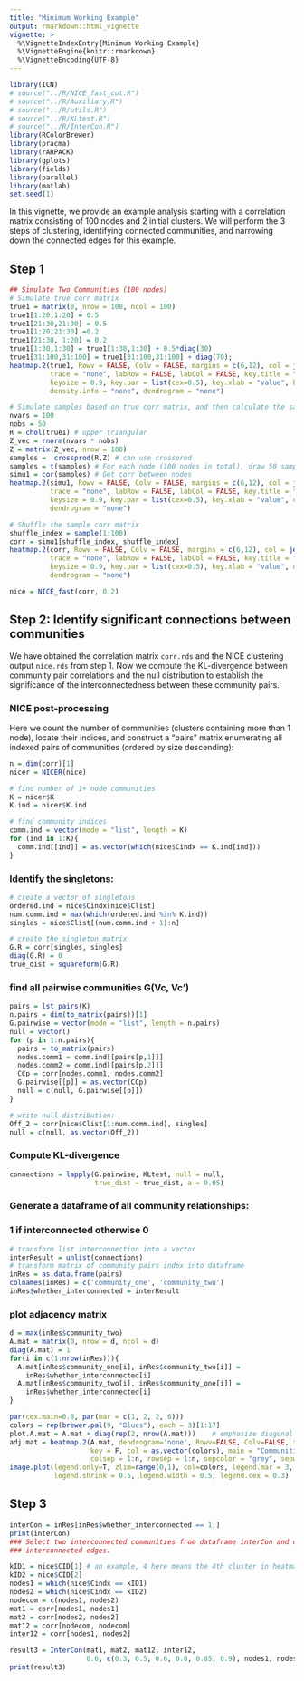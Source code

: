 ```yaml
---
title: "Minimum Working Example"
output: rmarkdown::html_vignette
vignette: >
  %\VignetteIndexEntry{Minimum Working Example}
  %\VignetteEngine{knitr::rmarkdown}
  %\VignetteEncoding{UTF-8}
---
```


```r
library(ICN)
# source("../R/NICE_fast_cut.R")
# source("../R/Auxiliary.R")
# source("../R/utils.R")
# source("../R/KLtest.R")
# source("../R/InterCon.R")
library(RColorBrewer)
library(pracma)
library(rARPACK)
library(gplots)
library(fields)
library(parallel)
library(matlab)
set.seed(1)
```

In this vignette, we provide an example analysis starting with a correlation matrix consisting of 100 nodes and 2 initial clusters. We will perform the 3 steps of clustering, identifying connected communities, and narrowing down the connected edges for this example. 


## Step 1
```r
## Simulate Two Communities (100 nodes)
# Simulate true corr matrix
true1 = matrix(0, nrow = 100, ncol = 100)
true1[1:20,1:20] = 0.5
true1[21:30,21:30] = 0.5
true1[1:20,21:30] =0.2
true1[21:30, 1:20] = 0.2
true1[1:30,1:30] = true1[1:30,1:30] + 0.5*diag(30)
true1[31:100,31:100] = true1[31:100,31:100] + diag(70);
heatmap.2(true1, Rowv = FALSE, Colv = FALSE, margins = c(6,12), col = jet.colors(100), 
          trace = "none", labRow = FALSE, labCol = FALSE, key.title = "Color Key", 
          keysize = 0.9, key.par = list(cex=0.5), key.xlab = "value", breaks=seq(0,1,0.01),
          density.info = "none", dendrogram = "none")

# Simulate samples based on true corr matrix, and then calculate the sample corr matrix.
nvars = 100
nobs = 50
R = chol(true1) # upper triangular
Z_vec = rnorm(nvars * nobs)
Z = matrix(Z_vec, nrow = 100)
samples =  crossprod(R,Z) # can use crossprod
samples = t(samples) # For each node (100 nodes in total), draw 50 samples.
simu1 = cor(samples) # Get corr between nodes
heatmap.2(simu1, Rowv = FALSE, Colv = FALSE, margins = c(6,12), col = jet.colors(100), 
          trace = "none", labRow = FALSE, labCol = FALSE, key.title = "Color Key", 
          keysize = 0.9, key.par = list(cex=0.5), key.xlab = "value", density.info = "none", 
          dendrogram = "none")

# Shuffle the sample corr matrix
shuffle_index = sample(1:100)
corr = simu1[shuffle_index, shuffle_index]
heatmap.2(corr, Rowv = FALSE, Colv = FALSE, margins = c(6,12), col = jet.colors(100), 
          trace = "none", labRow = FALSE, labCol = FALSE, key.title = "Color Key", 
          keysize = 0.9, key.par = list(cex=0.5), key.xlab = "value", density.info = "none", 
          dendrogram = "none")

nice = NICE_fast(corr, 0.2)
```

## Step 2: Identify significant connections between communities

We have obtained the correlation matrix `corr.rds` and the NICE clustering output `nice.rds` from step 1. Now we compute the KL-divergence between community pair correlations and the null distribution to establish the significance of the interconnectedness between these community pairs. 

### NICE post-processing

Here we count the number of communities (clusters containing more than 1 node), locate their indices, and construct a "pairs" matrix enumerating all indexed pairs of communities (ordered by size descending):

```r
n = dim(corr)[1]
nicer = NICER(nice)

# find number of 1+ node communities
K = nicer$K
K.ind = nicer$K.ind

# find community indices
comm.ind = vector(mode = "list", length = K)
for (ind in 1:K){
  comm.ind[[ind]] = as.vector(which(nice$Cindx == K.ind[ind]))
}

```


### Identify the singletons:



```r
# create a vector of singletons
ordered.ind = nice$Cindx[nice$Clist]
num.comm.ind = max(which(ordered.ind %in% K.ind))
singles = nice$Clist[(num.comm.ind + 1):n]  

# create the singleton matrix
G.R = corr[singles, singles]
diag(G.R) = 0
true_dist = squareform(G.R) 
```

### find all pairwise communities G(Vc, Vc')

```r
pairs = lst_pairs(K)
n.pairs = dim(to_matrix(pairs))[1]
G.pairwise = vector(mode = "list", length = n.pairs)
null = vector()
for (p in 1:n.pairs){
  pairs = to_matrix(pairs)
  nodes.comm1 = comm.ind[[pairs[p,1]]]
  nodes.comm2 = comm.ind[[pairs[p,2]]]
  CCp = corr[nodes.comm1, nodes.comm2] 
  G.pairwise[[p]] = as.vector(CCp)     
  null = c(null, G.pairwise[[p]])
}

# write null distribution: 
Off_2 = corr[nice$Clist[1:num.comm.ind], singles]
null = c(null, as.vector(Off_2))
```


###  Compute KL-divergence


```r
connections = lapply(G.pairwise, KLtest, null = null,
                     true_dist = true_dist, a = 0.05)
```

### Generate a dataframe of all community relationships: 
### 1 if interconnected otherwise 0
```r
# transform list interconnection into a vector
interResult = unlist(connections)
# transform matrix of community pairs index into dataframe
inRes = as.data.frame(pairs)
colnames(inRes) = c('community_one', 'community_two')
inRes$whether_interconnected = interResult
```

### plot adjacency matrix

```r
d = max(inRes$community_two)
A.mat = matrix(0, nrow = d, ncol = d)
diag(A.mat) = 1
for(i in c(1:nrow(inRes))){
  A.mat[inRes$community_one[i], inRes$community_two[i]] = 
    inRes$whether_interconnected[i]
  A.mat[inRes$community_two[i], inRes$community_one[i]] = 
    inRes$whether_interconnected[i]
}

par(cex.main=0.8, par(mar = c(1, 2, 2, 6)))
colors = rep(brewer.pal(9, "Blues"), each = 3)[1:17]
plot.A.mat = A.mat + diag(rep(2, nrow(A.mat)))    # emphasize diagonal in plot
adj.mat = heatmap.2(A.mat, dendrogram='none', Rowv=FALSE, Colv=FALSE, trace='none', 
                    key = F, col = as.vector(colors), main = "Communities Interconnection", 
                    colsep = 1:n, rowsep = 1:n, sepcolor = "grey", sepwidth=c(0.005,0.005))
image.plot(legend.only=T, zlim=range(0,1), col=colors, legend.mar = 3, 
           legend.shrink = 0.5, legend.width = 0.5, legend.cex = 0.3)
```


## Step 3

```r
interCon = inRes[inRes$whether_interconnected == 1,]
print(interCon)
### Select two interconnected communities from dataframe interCon and detect
### interconnected edges.

kID1 = nice$CID[1] # an example, 4 here means the 4th cluster in heatmap.
kID2 = nice$CID[2]
nodes1 = which(nice$Cindx == kID1)
nodes2 = which(nice$Cindx == kID2)
nodecom = c(nodes1, nodes2)
mat1 = corr[nodes1, nodes1]
mat2 = corr[nodes2, nodes2]
mat12 = corr[nodecom, nodecom]
inter12 = corr[nodes1, nodes2]

result3 = InterCon(mat1, mat2, mat12, inter12, 
                   0.6, c(0.3, 0.5, 0.6, 0.8, 0.85, 0.9), nodes1, nodes2)
print(result3)

```


